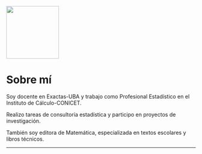 ![](foto2.png){width="140"}

# Sobre mí {#sobremi .unnumbered}

Soy docente en Exactas-UBA y trabajo como Profesional Estadístico en el Instituto de Cálculo-CONICET.

Realizo tareas de consultoría estadística y participo en proyectos de investigación.

También soy editora de Matemática, especializada en textos escolares y libros técnicos.

------------------------------------------------------------------------
